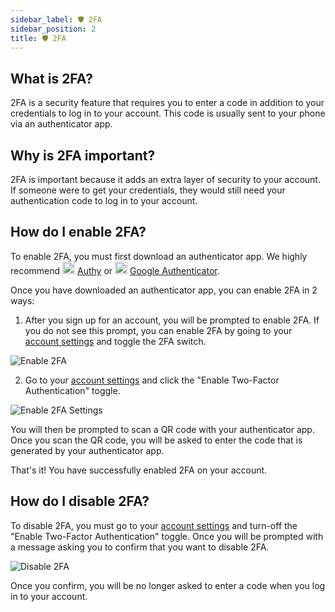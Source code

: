 ```yaml
---
sidebar_label: 🛡️ 2FA
sidebar_position: 2
title: 🛡️ 2FA
---
```


<!-- Imports -->

<!-- Docs -->

## What is 2FA?

2FA is a security feature that requires you to enter a code in addition to your credentials to log in to your account. This code is usually sent to your phone via an authenticator app.

## Why is 2FA important?

2FA is important because it adds an extra layer of security to your account. If someone were to get your credentials, they would still need your authentication code to log in to your account.

## How do I enable 2FA?

To enable 2FA, you must first download an authenticator app. We highly recommend _<img src="/img/icons/authy.png" class="icon" width="20px"/>_ [Authy](https://authy.com/) or _<img src="/img/icons/google-authenticator.png" class="icon" width="20px"/>_ [Google Authenticator](https://support.google.com/accounts/answer/1066447).

Once you have downloaded an authenticator app, you can enable 2FA in 2 ways:

1. After you sign up for an account, you will be prompted to enable 2FA. If you do not see this prompt, you can enable 2FA by going to your [account settings](https://app.hermesprotocol.io/settings/user) and toggle the 2FA switch.

![Enable 2FA](/img/2fa/hermes-2fa.png)

2. Go to your [account settings](https://app.hermesprotocol.io/settings/user) and click the "Enable Two-Factor Authentication" toggle.

![Enable 2FA Settings](/img/2fa/hermes-2fa-settings.png)

You will then be prompted to scan a QR code with your authenticator app. Once you scan the QR code, you will be asked to enter the code that is generated by your authenticator app.

That's it! You have successfully enabled 2FA on your account.

## How do I disable 2FA?

To disable 2FA, you must go to your [account settings](https://app.hermesprotocol.io/settings/user) and turn-off the "Enable Two-Factor Authentication" toggle. Once you will be prompted with a message asking you to confirm that you want to disable 2FA.

![Disable 2FA](/img/2fa/hermes-2fa-disable.png)

Once you confirm, you will be no longer asked to enter a code when you log in to your account.